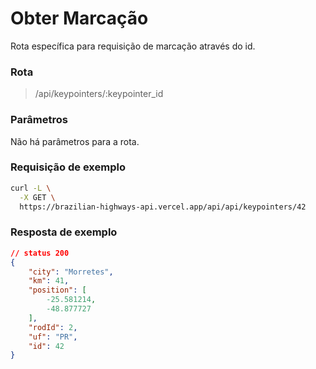 # Obter Marcação

Rota específica para requisição de marcação através do id.

### Rota

> /api/keypointers/:keypointer_id

### Parâmetros

Não há parâmetros para a rota.


### Requisição de exemplo

```sh
curl -L \
  -X GET \
  https://brazilian-highways-api.vercel.app/api/api/keypointers/42
```

### Resposta de exemplo
```json
// status 200
{
	"city": "Morretes",
	"km": 41,
	"position": [
		-25.581214,
		-48.877727
	],
	"rodId": 2,
	"uf": "PR",
	"id": 42
}
```